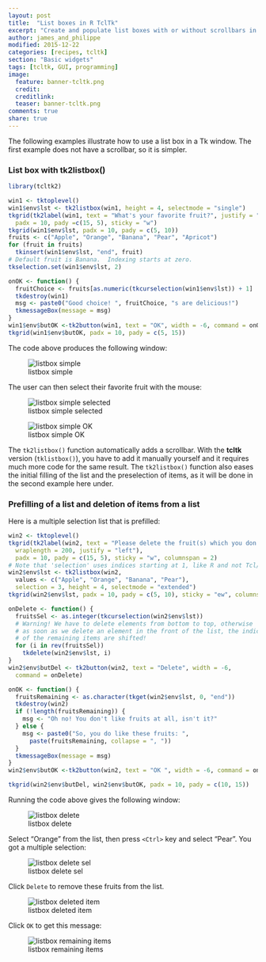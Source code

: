 ```yaml
---
layout: post
title:  "List boxes in R TclTk"
excerpt: "Create and populate list boxes with or without scrollbars in Tk."
author: james_and_philippe
modified: 2015-12-22
categories: [recipes, tcltk]
section: "Basic widgets"
tags: [tcltk, GUI, programming]
image:
  feature: banner-tcltk.png
  credit: 
  creditlink: 
  teaser: banner-tcltk.png
comments: true
share: true
---
```


The following examples illustrate how to use a list box in a Tk window. The first example does not have a scrollbar, so it is simpler.

### List box with tk2listbox()

```r
library(tcltk2)

win1 <- tktoplevel()
win1$env$lst <- tk2listbox(win1, height = 4, selectmode = "single")
tkgrid(tk2label(win1, text = "What's your favorite fruit?", justify = "left"),
  padx = 10, pady =c(15, 5), sticky = "w")
tkgrid(win1$env$lst, padx = 10, pady = c(5, 10))
fruits <- c("Apple", "Orange", "Banana", "Pear", "Apricot")
for (fruit in fruits)
  tkinsert(win1$env$lst, "end", fruit)
# Default fruit is Banana.  Indexing starts at zero.
tkselection.set(win1$env$lst, 2)

onOK <- function() {
  fruitChoice <- fruits[as.numeric(tkcurselection(win1$env$lst)) + 1]
  tkdestroy(win1)
  msg <- paste0("Good choice! ", fruitChoice, "s are delicious!")
  tkmessageBox(message = msg)
}
win1$env$butOK <-tk2button(win1, text = "OK", width = -6, command = onOK)
tkgrid(win1$env$butOK, padx = 10, pady = c(5, 15))
```

The code above produces the following window:

![listbox simple]({{ site.images }}/recipes-tcltk/listbox.png)

The user can then select their favorite fruit with the mouse:

![listbox simple selected]({{ site.images }}/recipes-tcltk/listbox2.png)

![listbox simple OK]({{ site.images }}/recipes-tcltk/listbox3.png)

The `tk2listbox()` function automatically adds a scrollbar. With the **tcltk** version (`tklistbox()`), you have to add it manually yourself and it requires much more code for the same result. The `tk2listbox()` function also eases the initial filling of the list and the preselection of items, as it will be done in the second example here under.


### Prefilling of a list and deletion of items from a list

Here is a multiple selection list that is prefilled:

```r
win2 <- tktoplevel()
tkgrid(tk2label(win2, text = "Please delete the fruit(s) which you don't like.",
  wraplength = 200, justify = "left"),
  padx = 10, pady = c(15, 5), sticky = "w", columnspan = 2)
# Note that 'selection' uses indices starting at 1, like R and not Tcl/Tk!
win2$env$lst <- tk2listbox(win2,
  values <- c("Apple", "Orange", "Banana", "Pear"),
  selection = 3, height = 4, selectmode = "extended")
tkgrid(win2$env$lst, padx = 10, pady = c(5, 10), sticky = "ew", columnspan = 2)

onDelete <- function() {
  fruitsSel <- as.integer(tkcurselection(win2$env$lst))
  # Warning! We have to delete elements from bottom to top, otherwise
  # as soon as we delete an element in the front of the list, the indices
  # of the remaining items are shifted!
  for (i in rev(fruitsSel))
    tkdelete(win2$env$lst, i)
}
win2$env$butDel <- tk2button(win2, text = "Delete", width = -6,
  command = onDelete)

onOK <- function() {
  fruitsRemaining <- as.character(tkget(win2$env$lst, 0, "end"))
  tkdestroy(win2)
  if (!length(fruitsRemaining)) {
    msg <- "Oh no! You don't like fruits at all, isn't it?"
  } else {
    msg <- paste0("So, you do like these fruits: ",
      paste(fruitsRemaining, collapse = ", "))
  }
  tkmessageBox(message = msg)  
}
win2$env$butOK <-tk2button(win2, text = "OK ", width = -6, command = onOK)

tkgrid(win2$env$butDel, win2$env$butOK, padx = 10, pady = c(10, 15))
```

Running the code above gives the following window:

![listbox delete]({{ site.images }}/recipes-tcltk/listbox4.png)

Select "Orange" from the list, then press `<Ctrl>` key and select "Pear". You got a multiple selection:

![listbox delete sel]({{ site.images }}/recipes-tcltk/listbox5.png)

Click `Delete` to remove these fruits from the list.

![listbox deleted item]({{ site.images }}/recipes-tcltk/listbox6.png)

Click `OK` to get this message:

![listbox remaining items]({{ site.images }}/recipes-tcltk/listbox7.png)

